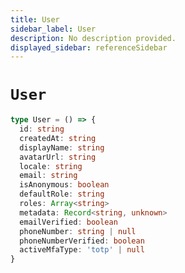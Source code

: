 ```yaml
---
title: User
sidebar_label: User
description: No description provided.
displayed_sidebar: referenceSidebar
---
```


# `User`

```ts
type User = () => {
  id: string
  createdAt: string
  displayName: string
  avatarUrl: string
  locale: string
  email: string
  isAnonymous: boolean
  defaultRole: string
  roles: Array<string>
  metadata: Record<string, unknown>
  emailVerified: boolean
  phoneNumber: string | null
  phoneNumberVerified: boolean
  activeMfaType: 'totp' | null
}
```
